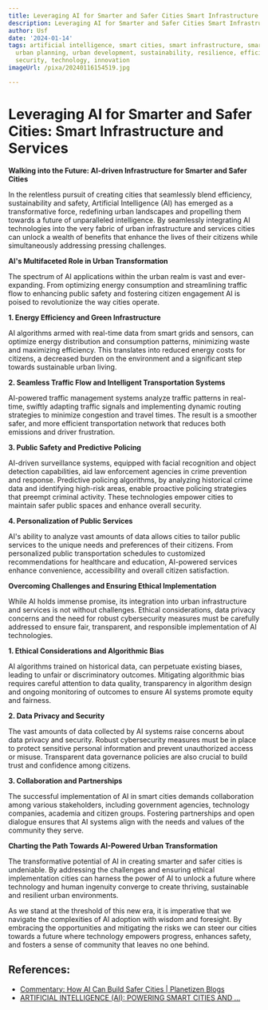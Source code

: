 ```yaml
---
title: Leveraging AI for Smarter and Safer Cities Smart Infrastructure and Services
description: Leveraging AI for Smarter and Safer Cities Smart Infrastructure and Services
author: Usf
date: '2024-01-14'
tags: artificial intelligence, smart cities, smart infrastructure, smart services,
  urban planning, urban development, sustainability, resilience, efficiency, safety,
  security, technology, innovation
imageUrl: /pixa/20240116154519.jpg

---
```

# Leveraging  AI for Smarter and Safer Cities: Smart Infrastructure and Services

**Walking into the  Future: AI-driven Infrastructure for Smarter and Safer Cities**

In the relentless pursuit of creating cities that seamlessly  blend efficiency, sustainability and safety, Artificial Intelligence (AI) has emerged as a transformative force, redefining  urban landscapes  and propelling them towards a future of unparalleled intelligence.  By seamlessly integrating  AI technologies into the very fabric of  urban infrastructure and services cities can unlock a wealth of benefits that enhance the lives of their citizens while simultaneously addressing  pressing challenges.

**AI's  Multifaceted Role in Urban Transformation**

The spectrum of AI applications within the urban realm is vast  and  ever-expanding. From optimizing energy consumption and streamlining  traffic flow to enhancing public safety and fostering citizen engagement AI is poised to  revolutionize the way cities operate.

**1. Energy Efficiency  and Green Infrastructure**

AI algorithms armed with real-time data from smart grids and sensors, can optimize energy distribution and consumption patterns, minimizing waste  and maximizing efficiency. This translates into reduced energy costs for citizens, a decreased burden on the  environment and a significant step  towards sustainable urban living.

**2. Seamless Traffic Flow and Intelligent Transportation Systems**

AI-powered traffic management systems analyze traffic patterns in real-time, swiftly adapting traffic signals and implementing dynamic routing strategies to minimize  congestion and travel times.  The result is a smoother safer, and more efficient transportation network that reduces both emissions and  driver frustration.

**3. Public Safety and Predictive Policing**

AI-driven surveillance systems, equipped with  facial  recognition and object detection capabilities, aid law enforcement agencies  in crime prevention and response. Predictive policing algorithms, by analyzing historical crime data and identifying high-risk  areas, enable  proactive policing strategies that  preempt criminal activity. These  technologies empower cities to maintain safer public spaces and enhance overall security.

**4. Personalization of Public Services**

AI's ability to analyze vast amounts of data allows cities to  tailor public services to the unique needs and preferences of their  citizens. From personalized public transportation schedules to customized recommendations for healthcare and education, AI-powered services enhance convenience, accessibility and  overall citizen satisfaction.

**Overcoming Challenges and Ensuring  Ethical Implementation**

While AI holds  immense promise, its integration into urban infrastructure and  services is not without challenges. Ethical considerations, data privacy concerns and the need for robust cybersecurity measures  must be carefully addressed to ensure  fair, transparent, and responsible implementation of AI  technologies.

**1. Ethical Considerations and Algorithmic  Bias**

AI algorithms trained on historical data, can perpetuate existing  biases, leading to unfair  or discriminatory outcomes. Mitigating algorithmic bias requires careful attention to data quality, transparency in algorithm design and ongoing monitoring of outcomes to ensure AI systems promote  equity and fairness.

**2. Data Privacy and  Security**

The vast amounts of data  collected by AI systems raise concerns about data  privacy and security. Robust cybersecurity measures  must be in  place to protect sensitive personal information and prevent unauthorized access or misuse. Transparent data governance policies are also crucial to build trust and  confidence among citizens.

**3. Collaboration and Partnerships**

The  successful implementation  of AI in smart cities demands  collaboration among various stakeholders, including government  agencies, technology companies, academia and citizen groups.  Fostering partnerships and open dialogue ensures that AI systems align with the needs and values of the community they serve.

**Charting the Path Towards AI-Powered Urban Transformation**

The transformative potential of AI  in creating smarter and safer cities is undeniable. By addressing the challenges and ensuring ethical implementation cities can harness the power of AI to unlock  a future where technology and human ingenuity converge to create thriving, sustainable and resilient urban environments.

As we stand at the threshold  of this new era, it is imperative that we  navigate the complexities of AI adoption with wisdom  and foresight. By embracing the opportunities  and mitigating the risks we can steer our cities  towards a future where technology empowers progress, enhances safety, and fosters a sense of  community that  leaves  no one behind.

## References:
- [Commentary: How AI Can Build Safer Cities | Planetizen Blogs](https://www.planetizen.com/blogs/126617-commentary-how-ai-can-build-safer-cities)
- [ARTIFICIAL INTELLIGENCE (AI): POWERING SMART CITIES AND ...](https://medium.com/@ronaldforlee/artificial-intelligence-ai-powering-smart-cities-and-sustainable-communities-67fe3cfd7358)
